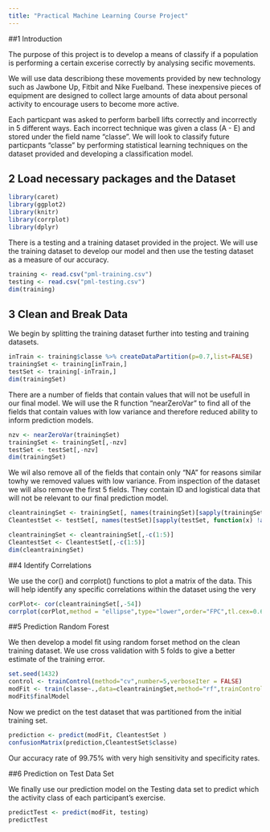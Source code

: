 ```yaml
---
title: "Practical Machine Learning Course Project"
---
```


##1 Introduction

The purpose of this project is to develop a means of classify if a population is performing a certain excerise correctly by analysing secific movements. 

We will use data describiong these movements provided by new technology such as Jawbone Up, Fitbit and Nike Fuelband. These inexpensive pieces of equipment are designed to collect large amounts of data about personal activity to encourage users to become more active. 

Each particpant was asked to perform barbell lifts correctly and incorrectly in 5 different ways. Each incorrect technique was given a class (A - E) and stored under the field name "classe". We will look to classify future particpants "classe" by performing statistical learning techniques on the dataset provided and developing a classification model.

## 2 Load necessary packages and the Dataset

```r
library(caret)
library(ggplot2)
library(knitr)
library(corrplot)
library(dplyr)
```

There is a testing and a training dataset provided in the project. We will use the training dataset to develop our model and then use the testing dataset as a measure of our accuracy.

```r
training <- read.csv("pml-training.csv")
testing <- read.csv("pml-testing.csv")
dim(training)

```

## 3 Clean and Break Data

We begin by splitting the training dataset further into testing and training datasets.

```r
inTrain <- training$classe %>% createDataPartition(p=0.7,list=FALSE)
trainingSet <- training[inTrain,]
testSet <- training[-inTrain,]
dim(trainingSet)
```

There are a number of fields that contain values that will not be usefull in our final model. We will use the R function "nearZeroVar" to find all of the fields that contain values with low variance and therefore reduced ability to inform prediction models.    

```r
nzv <- nearZeroVar(trainingSet)
trainingSet <- trainingSet[,-nzv]
testSet <- testSet[,-nzv]
dim(trainingSet)
```

We wil also remove all of the fields that contain only "NA" for reasons similar towhy we removed values with low variance. From inspection of the dataset we will also remove the first 5 fields. They contain ID and logistical data that will not be relevant to our final prediction model.


```r
cleantrainingSet <- trainingSet[, names(trainingSet)[sapply(trainingSet, function(x) !any(is.na(x)))>0.95]]
CleantestSet <- testSet[, names(testSet)[sapply(testSet, function(x) !any(is.na(x)))>0.95]]

cleantrainingSet <- cleantrainingSet[,-c(1:5)]
CleantestSet <- CleantestSet[,-c(1:5)]
dim(cleantrainingSet)
```

##4 Identify Correlations


We use the cor() and corrplot() functions to plot a matrix of the data. This will help identify any specific correlations within the dataset using the very

```r
corPlot<- cor(cleantrainingSet[,-54])
corrplot(corPlot,method = "ellipse",type="lower",order="FPC",tl.cex=0.65)
```


##5 Prediction Random Forest

We then develop a model fit using random forset method on the clean training dataset.
We use cross validation with 5 folds to give a better estimate of the training error. 

```r
set.seed(1432)
control <- trainControl(method="cv",number=5,verboseIter = FALSE)
modFit <- train(classe~.,data=cleantrainingSet,method="rf",trainControl=control)
modFit$finalModel
```

Now we predict on the test dataset that was partitioned from the initial training set.

```r
prediction <- predict(modFit, CleantestSet )
confusionMatrix(prediction,CleantestSet$classe)
```

Our accuracy rate of 99.75% with very high sensitivity and specificity rates.

##6 Prediction on Test Data Set

We finally use our prediction model on the Testing data set to predict which the activity class of each participant's exercise. 

```r
predictTest <- predict(modFit, testing)
predictTest
```


